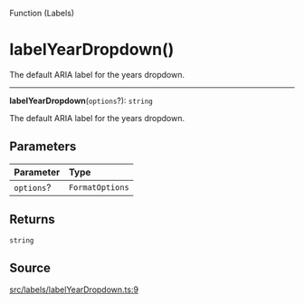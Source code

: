 <SectionTitle>Function (Labels)</SectionTitle>

# labelYearDropdown()

<Description>
The default ARIA label for the years dropdown.
</Description>

---

<a id="undefined" name="undefined"></a>

<SignatureMemberIdentifier>**labelYearDropdown**(`options`?): `string`</SignatureMemberIdentifier>

The default ARIA label for the years dropdown.

## Parameters

| Parameter | Type |
| :------ | :------ |
| `options`? | `FormatOptions` |

## Returns

`string`

## Source

[src/labels/labelYearDropdown.ts:9](https://github.com/gpbl/react-day-picker/blob/next/src/labels/labelYearDropdown.ts#L9)
